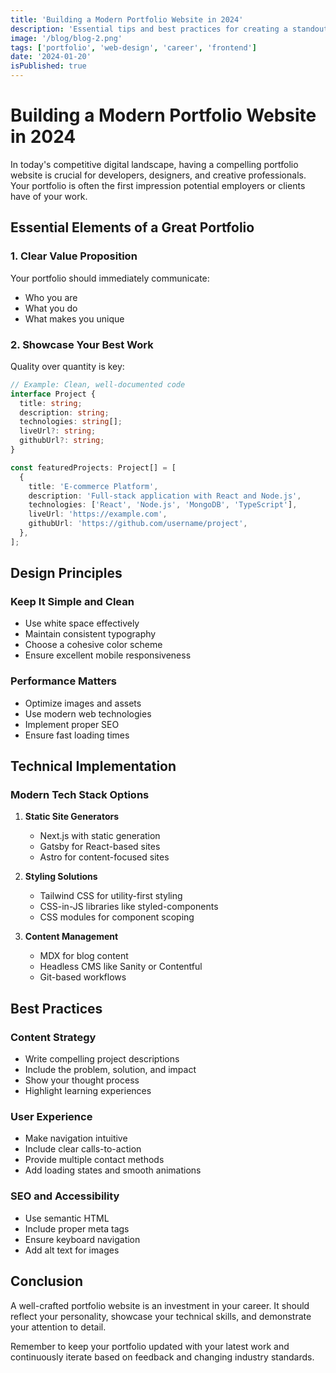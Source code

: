 ```yaml
---
title: 'Building a Modern Portfolio Website in 2024'
description: 'Essential tips and best practices for creating a standout portfolio website that showcases your skills and attracts opportunities.'
image: '/blog/blog-2.png'
tags: ['portfolio', 'web-design', 'career', 'frontend']
date: '2024-01-20'
isPublished: true
---
```


# Building a Modern Portfolio Website in 2024

In today's competitive digital landscape, having a compelling portfolio website is crucial for developers, designers, and creative professionals. Your portfolio is often the first impression potential employers or clients have of your work.

## Essential Elements of a Great Portfolio

### 1. Clear Value Proposition

Your portfolio should immediately communicate:

- Who you are
- What you do
- What makes you unique

### 2. Showcase Your Best Work

Quality over quantity is key:

```typescript
// Example: Clean, well-documented code
interface Project {
  title: string;
  description: string;
  technologies: string[];
  liveUrl?: string;
  githubUrl?: string;
}

const featuredProjects: Project[] = [
  {
    title: 'E-commerce Platform',
    description: 'Full-stack application with React and Node.js',
    technologies: ['React', 'Node.js', 'MongoDB', 'TypeScript'],
    liveUrl: 'https://example.com',
    githubUrl: 'https://github.com/username/project',
  },
];
```

## Design Principles

### Keep It Simple and Clean

- Use white space effectively
- Maintain consistent typography
- Choose a cohesive color scheme
- Ensure excellent mobile responsiveness

### Performance Matters

- Optimize images and assets
- Use modern web technologies
- Implement proper SEO
- Ensure fast loading times

## Technical Implementation

### Modern Tech Stack Options

1. **Static Site Generators**
   - Next.js with static generation
   - Gatsby for React-based sites
   - Astro for content-focused sites

2. **Styling Solutions**
   - Tailwind CSS for utility-first styling
   - CSS-in-JS libraries like styled-components
   - CSS modules for component scoping

3. **Content Management**
   - MDX for blog content
   - Headless CMS like Sanity or Contentful
   - Git-based workflows

## Best Practices

### Content Strategy

- Write compelling project descriptions
- Include the problem, solution, and impact
- Show your thought process
- Highlight learning experiences

### User Experience

- Make navigation intuitive
- Include clear calls-to-action
- Provide multiple contact methods
- Add loading states and smooth animations

### SEO and Accessibility

- Use semantic HTML
- Include proper meta tags
- Ensure keyboard navigation
- Add alt text for images

## Conclusion

A well-crafted portfolio website is an investment in your career. It should reflect your personality, showcase your technical skills, and demonstrate your attention to detail.

Remember to keep your portfolio updated with your latest work and continuously iterate based on feedback and changing industry standards.
